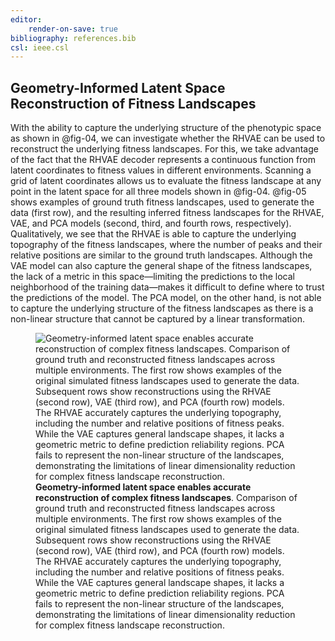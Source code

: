```yaml
---
editor:
    render-on-save: true
bibliography: references.bib
csl: ieee.csl
---
```


## Geometry-Informed Latent Space Reconstruction of Fitness Landscapes {#sec-fitness-landscapes}

With the ability to capture the underlying structure of the phenotypic space as
shown in @fig-04, we can investigate whether the RHVAE can be used to
reconstruct the underlying fitness landscapes. For this, we take advantage of
the fact that the RHVAE decoder represents a continuous function from latent
coordinates to fitness values in different environments. Scanning a grid of
latent coordinates allows us to evaluate the fitness landscape at any point in
the latent space for all three models shown in @fig-04. @fig-05 shows examples
of ground truth fitness landscapes, used to generate the data (first row), and
the resulting inferred fitness landscapes for the RHVAE, VAE, and PCA models
(second, third, and fourth rows, respectively). Qualitatively, we see that the
RHVAE is able to capture the underlying topography of the fitness landscapes,
where the number of peaks and their relative positions are similar to the ground
truth landscapes. Although the VAE model can also capture the general shape of
the fitness landscapes, the lack of a metric in this space---limiting the
predictions to the local neighborhood of the training data---makes it difficult
to define where to trust the predictions of the model. The PCA model, on the
other hand, is not able to capture the underlying structure of the fitness
landscapes as there is a non-linear structure that cannot be captured by a
linear transformation.

![**Geometry-informed latent space enables accurate reconstruction of complex
fitness landscapes**. Comparison of ground truth and reconstructed fitness
landscapes across multiple environments. The first row shows examples of the
original simulated fitness landscapes used to generate the data. Subsequent rows
show reconstructions using the RHVAE (second row), VAE (third row), and PCA
(fourth row) models. The RHVAE accurately captures the underlying topography,
including the number and relative positions of fitness peaks. While the VAE
captures general landscape shapes, it lacks a geometric metric to define
prediction reliability regions. PCA fails to represent the non-linear structure
of the landscapes, demonstrating the limitations of linear dimensionality
reduction for complex fitness landscape
reconstruction.](./fig/main/fig05_v03){#fig-05}